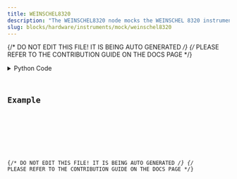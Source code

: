 ```yaml
---
title: WEINSCHEL8320
description: "The WEINSCHEL8320 node mocks the WEINSCHEL 8320 instrument, which attenuates the input signal."
slug: blocks/hardware/instruments/mock/weinschel8320
---
```


{/* DO NOT EDIT THIS FILE! IT IS BEING AUTO GENERATED */}
{/* PLEASE REFER TO THE CONTRIBUTION GUIDE ON THE DOCS PAGE */}


<PythonDocsDisplay docstring={docstring} />
<details>
<summary>Python Code</summary>



<Code code={pythonCode} lang="py" wrap theme="dracula" />

[Find this Flojoy Block on GitHub](https://github.com/flojoy-ai/blocks/blob/main/blocks/HARDWARE/INSTRUMENTS/MOCK/WEINSCHEL8320/WEINSCHEL8320.py)

</details>

## Example


<GetHelpWidget />


<AppDisplay app={app} blockName="WEINSCHEL8320" client:visible />


<Example />

{/* DO NOT EDIT THIS FILE! IT IS BEING AUTO GENERATED */}
{/* PLEASE REFER TO THE CONTRIBUTION GUIDE ON THE DOCS PAGE */}
